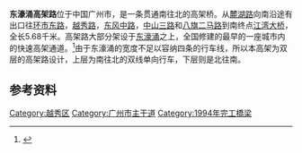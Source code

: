 {{Expand|time=2013-02-11T10:40:47+00:00 }}
{{Infobox China Road
|中文道路名称=东濠涌高架
|道路名称拼音=
|道路英文名=Donghaochong Viaduct
|道路方向=南北
|图片= DungHouCung BEFORENOON.jpg
|图片说明=
|道路属性=城市快速高架
|道路总长度=5.68
|规划总长度=
|已通车长度=
|车速限制=40
|行车线数量=双层双向4车道
|所在地区=[[广州市|广州市]][[越秀区|越秀区]]
|起点=[[江湾大桥_(广州)|江湾大桥]]
|终点=[[麓湖|麓湖]]
|道路命名日期=
|命名缘由=
|道路旧名=
|道路动工日期=
|通车日期=
|相连路段=
|路段主要建筑=
}}
'''东濠涌高架路'''位于中国广州市，是一条贯通南往北的高架桥。从[[麓湖路|麓湖路]]向南沿途有出口往[[环市路_(广州)|环市东路]]，[[越秀路_(广州)|越秀路]]，[[东风路_(广州)|东风中路]]，[[中山路_(广州)|中山三路]]和[[八旗二马路|八旗二马路]]到南终点[[江湾大桥_(广州)|江湾大桥]]，全长5.68千米。高架路大部分架设于[[东濠涌|东濠涌]]之上，全国修建的最早的一座城市内的快速高架通道。<ref>{{Cite web |url=http://news.gd.sina.com.cn/social/2006-02-22/2225774.html |title=东濠涌高架桥下 部分走道随时会塌 |access-date=2014-06-24 |archive-date=2020-11-04 |archive-url=https://web.archive.org/web/20201104080206/http://news.gd.sina.com.cn/social/2006-02-22/2225774.html }}</ref>由于东濠涌的宽度不足以容纳四条的行车线，所以本高架为双层的高架路设计，上层为南往北的双线单向行车，下层则是北往南。

==参考资料==
<references/>
{{广州主要道路}}
{{GZ-stub}}

[[Category:越秀区|Category:越秀区]]
[[Category:广州市主干道|Category:广州市主干道]]
[[Category:1994年完工橋梁|Category:1994年完工橋梁]]
{{road-stub}}
